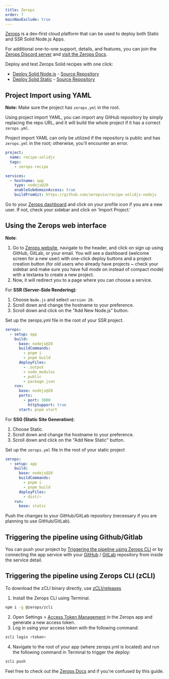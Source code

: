 ```yaml
---
title: Zerops
order: 7
mainNavExclude: true
---
```




[Zerops](https://zerops.io) is a dev-first cloud platform that can be used to deploy both Static and SSR Solid Node.js Apps.

For additional one-to-one support, details, and features, you can join the [Zerops Discord server](https://discord.gg/xxzmJSDKPT) and [visit the Zerops Docs](https://docs.zerops.io).

Deploy and test Zerops Solid recipes with one click:
- [Deploy Solid Node.js](https://app.zerops.io/recipe/solidjs-nodejs) - [Source Repository](https://github.com/zeropsio/recipe-solidjs-nodejs)
- [Deploy Solid Static](https://app.zerops.io/recipe/solidjs-static) - [Source Repository](https://github.com/zeropsio/recipe-solidjs-static)


## Project Import using YAML
**Note:** Make sure the project has `zerops.yml` in the root.

Using project import YAML, you can import any GitHub repository by simply replacing the repo URL, and it will build the whole project if it has a correct `zerops.yml`.

Project import YAML can only be utilized if the repository is public and has `zerops.yml` in the root; otherwise, you'll encounter an error.

```yaml
project:
  name: recipe-solidjs
  tags:
    - zerops-recipe

services:
  - hostname: app
    type: nodejs@20
    enableSubdomainAccess: true
    buildFromGit: https://github.com/zeropsio/recipe-solidjs-nodejs
```

Go to your [Zerops dashboard](https://app.zerops.io/dashboard/projects) and click on your profile icon if you are a new user. If not, check your sidebar and click on 'Import Project.'


## Using the Zerops web interface
**Note**:
1. Go to [Zerops website](https://zerops.io), navigate to the header, and click on sign up using GitHub, GitLab, or your email. You will see a dashboard (welcome screen for a new user) with one-click deploy buttons and a project creation button (for old users who already have projects ~ check your sidebar and make sure you have full mode on instead of compact mode) with a textarea to create a new project.
2. Now, it will redirect you to a page where you can choose a service.

For **SSR (Server-Side Rendering)**:

1. Choose `Node.js` and select `version 20`.
2. Scroll down and change the hostname to your preference.
3. Scroll down and click on the "Add New Node.js" button.

Set up the zerops.yml file in the root of your SSR project.

```yaml
zerops:
  - setup: app
    build:
      base: nodejs@20
      buildCommands:
        - pnpm i
        - pnpm build
      deployFiles:
        - .output
        - node_modules
        - public
        - package.json
    run:
      base: nodejs@20
      ports:
        - port: 3000
          httpSupport: true
      start: pnpm start
```

For **SSG (Static Site Generation)**:

1. Choose Static.
2. Scroll down and change the hostname to your preference.
3. Scroll down and click on the "Add New Static" button.

Set up the `zerops.yml` file in the root of your static project
```yaml
zerops:
  - setup: app
    build:
      base: nodejs@20
      buildCommands:
        - pnpm i
        - pnpm build
      deployFiles:
        - dist/~
    run:
      base: static
```
Push the changes to your GitHub/GitLab repository (necessary if you are planning to use GitHub/GitLab).

## Triggering the pipeline using Github/Gitlab
You can push your project by [Triggering the pipeline using Zerops CLI](#triggering-the-pipeline-using-githubgitlab) or by connecting the app service with your [GitHub](https://docs.zerops.io/references/github-integration/) / [GitLab](https://docs.zerops.io/references/gitlab-integration) repository from inside the service detail.



## Triggering the pipeline using Zerops CLI (zCLI)

To download the zCLI binary directly, use [zCLI/releases](https://github.com/zeropsio/zcli/releases)
1. Install the Zerops CLI using Terminal.
```bash
npm i -g @zerops/zcli
```
2. Open Settings > [Access Token Management](https://app.zerops.io/settings/token-management) in the Zerops app and generate a new access token.
3. Log in using your access token with the following command:
```bash
zcli login <token>
```
4. Navigate to the root of your app (where zerops.yml is located) and run the following command in Terminal to trigger the deploy:
```bash
zcli push
```

Feel free to check out the [Zerops Docs](http://docs.zerops.io/) and if you're confused by this guide.
